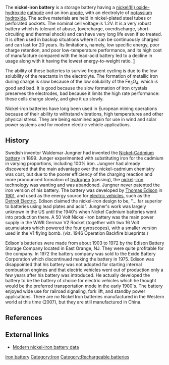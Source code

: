 The '''nickel-iron battery''' is a storage battery having a [[nickel(III) oxide-hydroxide]] [[cathode]] and an iron [[anode]], with an electrolyte of [[potassium hydroxide]]. The active materials are held in nickel-plated steel tubes or perforated pockets.  The nominal cell voltage is 1.2V. It is a very robust battery which is tolerant of abuse, (overcharge, overdischarge, short-circuiting and thermal shock) and can have very long life even if so treated. It is often used in backup situations where it can be continuously charged and can last for 20 years. Its limitations, namely, low specific energy, poor charge retention, and poor low-temperature performance, and its high cost of manufacture compared with the lead-acid battery led to a decline in usage along with it having the lowest energy-to-weight ratio. [http://www.google.com/search?q=cache:www.knovel.com/knovel/databook/pdf/627/59788_22.pdf+%22Nickel-iron+battery%22+%2B%22energy+density%22&hl=en]

The ability of these batteries to survive frequent cycling is due to the low solubility of the reactants in the electrolyte. The formation of metallic iron during charge is slow because of the low solubility of the Fe<sub>3</sub>O<sub>4</sub>, which is good and bad. It is good because the slow formation of iron crystals preserves the electrodes, bad because it limits the high rate performance: these cells charge slowly, and give it up slowly.

Nickel-iron batteries have long been used in European mining operations because of their ability to withstand vibrations, high temperatures and other physical stress. They are being examined again for use in wind and solar power systems and for modern electric vehicle applications.

== History ==
Swedish inventor Waldemar Jungner had invented the [[Nickel-Cadmium battery]] in 1899.  Junger experimented with substituting iron for the cadmium in varying proportions, including 100% iron.  Jungner had already discovered that the main advantage over the nickel-cadmium chemistry was cost, but due to the poorer efficiency of the charging reaction and more pronounced formation of [[hydrogen]] (gassing), the [[nickel]]-[[iron]] technology was wanting and was abandoned.  Jungner never patented the iron version of his battery. The battery was developed by [[Thomas Edison]] in [[1901]], and used as the energy source for [[electric vehicle]]s, such as the [[Detroit Electric]]. Edison claimed the nickel-iron design to be, "... far superior to batteries using lead plates and acid".  Jungner's work was largely unknown in the US until the 1940's when Nickel Cadmium batteries went into production there. A 50 Volt Nickel-Iron battery was the main power supply in the WWII German V2 Rocket (together with two 16 Volt acumulators which powered the four gyroscopes), with a smaller version used in the V1 flying bomb. (viz. 1946 Operation Backfire blueprints.)

Edison's batteries were made from about 1903 to 1972 by the Edison Battery Storage Company located in East Orange, NJ. They were quite profitable for the company. In 1972 the battery company was sold to the Exide Battery Corporation which discontinued making the battery in 1975. Edison was disappointed that his battery was not adopted for starting internal combustion engines and that electric vehicles went out of production only a few years after his battery was introduced. He actually developed the battery to be the battery of choice for electric vehicles which he thought would be the preferred transportation mode in the early 1900's. The battery enjoyed wide use for railroad signaling, fork lift, and standby power applications. There are no Nickel Iron batteries manufactured in the Western world at this time (2007), but they are still manufactured in China.

==References==
<References/>

== External links ==
*[http://www.beutilityfree.com/batterynife/Flyer.pdf Modern nickel-iron battery data]

[[Category:Nickel|Iron battery]]
[[Category:Iron]]
[[Category:Rechargeable batteries]]